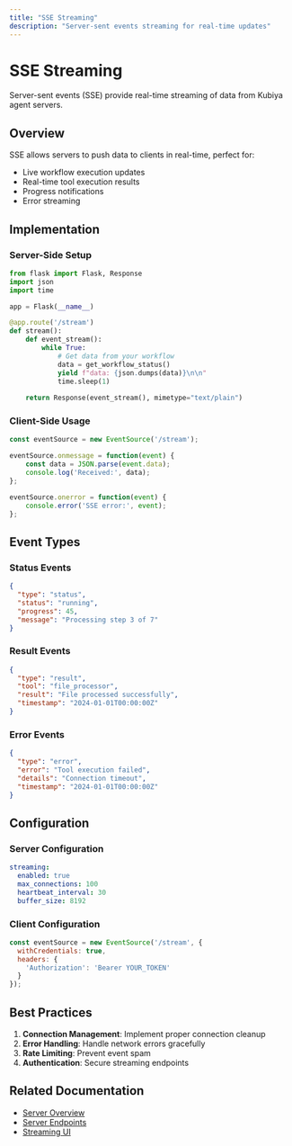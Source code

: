 ```yaml
---
title: "SSE Streaming"
description: "Server-sent events streaming for real-time updates"
---
```


# SSE Streaming

Server-sent events (SSE) provide real-time streaming of data from Kubiya agent servers.

## Overview

SSE allows servers to push data to clients in real-time, perfect for:
- Live workflow execution updates
- Real-time tool execution results
- Progress notifications
- Error streaming

## Implementation

### Server-Side Setup

```python
from flask import Flask, Response
import json
import time

app = Flask(__name__)

@app.route('/stream')
def stream():
    def event_stream():
        while True:
            # Get data from your workflow
            data = get_workflow_status()
            yield f"data: {json.dumps(data)}\n\n"
            time.sleep(1)
    
    return Response(event_stream(), mimetype="text/plain")
```

### Client-Side Usage

```javascript
const eventSource = new EventSource('/stream');

eventSource.onmessage = function(event) {
    const data = JSON.parse(event.data);
    console.log('Received:', data);
};

eventSource.onerror = function(event) {
    console.error('SSE error:', event);
};
```

## Event Types

### Status Events

```json
{
  "type": "status",
  "status": "running",
  "progress": 45,
  "message": "Processing step 3 of 7"
}
```

### Result Events

```json
{
  "type": "result",
  "tool": "file_processor",
  "result": "File processed successfully",
  "timestamp": "2024-01-01T00:00:00Z"
}
```

### Error Events

```json
{
  "type": "error",
  "error": "Tool execution failed",
  "details": "Connection timeout",
  "timestamp": "2024-01-01T00:00:00Z"
}
```

## Configuration

### Server Configuration

```yaml
streaming:
  enabled: true
  max_connections: 100
  heartbeat_interval: 30
  buffer_size: 8192
```

### Client Configuration

```javascript
const eventSource = new EventSource('/stream', {
  withCredentials: true,
  headers: {
    'Authorization': 'Bearer YOUR_TOKEN'
  }
});
```

## Best Practices

1. **Connection Management**: Implement proper connection cleanup
2. **Error Handling**: Handle network errors gracefully
3. **Rate Limiting**: Prevent event spam
4. **Authentication**: Secure streaming endpoints

## Related Documentation

- [Server Overview](/servers/overview)
- [Server Endpoints](/servers/endpoints)
- [Streaming UI](/mcp/streaming-ui/overview)